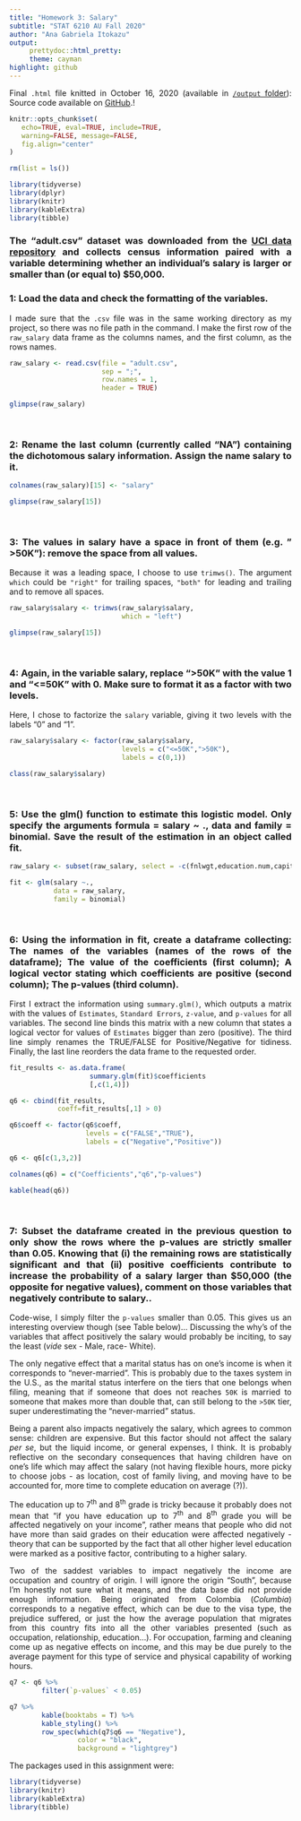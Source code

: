 ```yaml
---
title: "Homework 3: Salary"
subtitle: "STAT 6210 AU Fall 2020"
author: "Ana Gabriela Itokazu"
output:
     prettydoc::html_pretty:
     theme: cayman
highlight: github
---
```


<div style="text-align: justify">
Final `.html` file knitted in October 16, 2020 (available in [`/output` folder](https://github.com/AU-R-Programming/HW3-Gabii/tree/main/output.)): Source code available on [GitHub](https://github.com/AU-R-Programming/HW3-Gabii/blob/main/salary/salary.Rmd).!

</div>

```r
knitr::opts_chunk$set(
   echo=TRUE, eval=TRUE, include=TRUE,
   warning=FALSE, message=FALSE,
   fig.align="center"
)
```

```r
rm(list = ls())
```

```r
library(tidyverse)
library(dplyr)
library(knitr)
library(kableExtra)
library(tibble)
```


<div style="text-align: justify">

### The “adult.csv” dataset was downloaded from the [UCI data repository](https://archive.ics.uci.edu/ml/datasets/Adult) and collects census information paired with a variable determining whether an individual’s salary is larger or smaller than (or equal to) $50,000. 

### 1: Load the data and check the formatting of the variables.

I made sure that the `.csv` file was in the same working directory as my project, so there was no file path in the command. I make the first row of the `raw_salary` data frame as the columns names, and the first column, as the rows names.

</div>

```r

raw_salary <- read.csv(file = "adult.csv",
                       sep = ";",
                       row.names = 1,
                       header = TRUE)

```

```r

glimpse(raw_salary)

```
\

<div style="text-align: justify">

### 2: Rename the last column (currently called “NA”) containing the dichotomous salary information. Assign the name salary to it.

</div>

```r

colnames(raw_salary)[15] <- "salary"

```

```r

glimpse(raw_salary[15])

```
<div style="text-align: justify">
\

### 3: The values in salary have a space in front of them (e.g. " >50K"): remove the space from all values.

Because it was a leading space, I choose to use `trimws()`. The argument `which` could be `"right"` for trailing spaces, `"both"` for leading and trailing and to remove all spaces.

</div>

```r

raw_salary$salary <- trimws(raw_salary$salary,
                            which = "left")

```

```r

glimpse(raw_salary[15])

```
\

<div style="text-align: justify">

### 4: Again, in the variable salary, replace “>50K” with the value 1 and “<=50K” with 0. Make sure to format it as a factor with two levels.

Here, I chose to factorize the `salary` variable, giving it two levels with the labels "0" and "1".

</div>

```r

raw_salary$salary <- factor(raw_salary$salary,
                            levels = c("<=50K",">50K"),
                            labels = c(0,1))

```

```r

class(raw_salary$salary)

```
\

<div style="text-align: justify">

### 5: Use the glm() function to estimate this logistic model. Only specify the arguments formula = salary ~ ., data and family = binomial. Save the result of the estimation in an object called fit.

</div>

```r

raw_salary <- subset(raw_salary, select = -c(fnlwgt,education.num,capital.loss,capital.gain))

fit <- glm(salary ~.,
           data = raw_salary,
           family = binomial)

```
\

<div style="text-align: justify">

### 6: Using the information in fit, create a dataframe collecting: The names of the variables (names of the rows of the dataframe); The value of the coefficients (first column); A logical vector stating which coefficients are positive (second column); The p-values (third column).

First I extract the information using `summary.glm()`, which outputs a matrix with the values of `Estimates`, `Standard Errors`, `z-value`, and `p-values` for all variables. The second line binds this matrix with a new column that states a logical vector for values of `Estimates` bigger than zero (positive). The third line simply renames the TRUE/FALSE for Positive/Negative for tidiness. Finally, the last line reorders the data frame to the requested order.

</div>

```r

fit_results <- as.data.frame(
                    summary.glm(fit)$coefficients
                    [,c(1,4)])

q6 <- cbind(fit_results,
            coeff=fit_results[,1] > 0)

q6$coeff <- factor(q6$coeff,
                   levels = c("FALSE","TRUE"),
                   labels = c("Negative","Positive"))

q6 <- q6[c(1,3,2)]

```

```r

colnames(q6) = c("Coefficients","q6","p-values")

kable(head(q6))

```
\

<div style="text-align: justify">

### 7: Subset the dataframe created in the previous question to only show the rows where the p-values are strictly smaller than 0.05. Knowing that (i) the remaining rows are statistically significant and that (ii) positive coefficients contribute to increase the probability of a salary larger than $50,000 (the opposite for negative values), comment on those variables that negatively contribute to salary..

Code-wise, I simply filter the `p-values` smaller than 0.05. This gives us an interesting overview though (see Table below)... Discussing the why's of the variables that affect positively the salary would probably be inciting, to say the least (*vide* sex - Male, race- White).

The only negative effect that a marital status has on one's income is when it corresponds to "never-married". This is probably due to the taxes system in the U.S., as the marital status interfere on the tiers that one belongs when filing, meaning that if someone that does not reaches `50K` is married to someone that makes more than double that, can still belong to the `>50K` tier, super underestimating the "never-married" status.

Being a parent also impacts negatively the salary, which agrees to common sense: children are expensive. But this factor should not affect the salary *per se*, but the liquid income, or general expenses, I think. It is probably reflective on the secondary consequences that having children have on one's life which may affect the salary (not having flexible hours, more picky to choose jobs - as location, cost of family living, and moving have to be accounted for, more time to complete education on average (?)).

The education up to 7<sup>th</sup> and 8<sup>th</sup> grade is tricky because it probably does not mean that "if you have education up to 7<sup>th</sup> and 8<sup>th</sup> grade you will be affected negatively on your income", rather means that people who did not have more than said grades on their education were affected negatively - theory that can be supported by the fact that all other higher level education were marked as a positive factor, contributing to a higher salary.

Two of the saddest variables to impact negatively the income are occupation and country of origin. I will ignore the origin "South", because I'm honestly not sure what it means, and the data base did not provide enough information. Being originated from Colombia (*Columbia*) corresponds to a negative effect, which can be due to the visa type, the prejudice suffered, or just the how the average population that migrates from this country fits into all the other variables presented (such as occupation, relationship, education...). For occupation, farming and cleaning come up as negative effects on income, and this may be due purely to the average payment for this type of service and physical capability of working hours.

</div>

```r

q7 <- q6 %>%
        filter(`p-values` < 0.05)

```

```r

q7 %>%
        kable(booktabs = T) %>%
        kable_styling() %>%
        row_spec(which(q7$q6 == "Negative"),
                 color = "black",
                 background = "lightgrey")

```

The packages used in this assignment were:

```r
library(tidyverse)
library(knitr)
library(kableExtra)
library(tibble)
```

